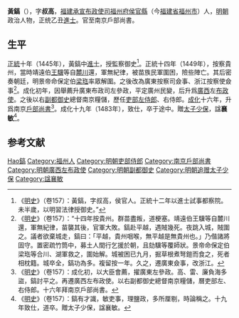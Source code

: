 '''黃鎬'''（{{bd|1421年||1484年||catIdx=Huang黃鎬}}），字'''叔高'''，[[福建承宣布政使司|福建承宣布政使司]][[福州府|福州府]][[侯官縣|侯官縣]]（今[[福建省|福建省]][[福州市|福州市]]）人，[[明朝|明朝]]政治人物，正统乙丑[[進士|進士]]。官至南京戶部尚書。

== 生平 ==
[[正统_(年号)|正統]]十年（1445年），黃鎬中[[進士|進士]]，授監察御史<ref>《[[明史|明史]]》（卷157）：黃鎬，字叔高，侯官人。正統十二年以進士試事都察院。未半歲，以明習法律授御史。”</ref>。正統十四年（1449年），按察貴州，當時靖遠伯[[王驥|王驥]]等自[[麓川|麓川]]還，軍無紀律，被苗族民軍圍困，險些陣亡。其后密奏朝廷，明景帝命保定伯[[梁珤|梁珤]]率眾解圍。之後改為廣東按察司僉事、浙江按察使僉事<ref>《[[明史|明史]]》（卷157）：“十四年按貴州。群苗盡叛，道梗塞。靖遠伯王驥等自麓川還，軍無紀律，苗襲其後，官軍大敗。鎬赴平越，遇賊幾死。夜跳入城，賊圍之。議者欲棄城走，鎬曰：「平越，貴州咽喉，無平越是無貴州也。」乃偕諸將固守。置密疏竹筒中，募土人間行乞援於朝，且劾驥等覆師狀。景帝命保定伯梁珤等合川、湖軍救之，圍始解。城被困已九月，掘草根煮弩鎧而食之，死者相枕籍。城卒全，鎬功為多。複留按一年。久之，遷廣東僉事，改浙江。</ref>。成化初年，因舉薦升廣東布政司左參政，平定廣州民變，后升爲[[廣西|廣西]]左[[布政使|布政使]]。之後以右[[副都御史|副都御史]]總督南京糧儲，歷任[[吏部左侍郎|吏部左侍郎]]、右侍郎。[[成化|成化]]十六年，升爲南京[[戶部尚書|戶部尚書]]<ref>《[[明史|明史]]》（卷157）：成化初，以大臣會薦，擢廣東左參政。高、雷、廉負海多盜，鎬討平之。再遷廣西左布政使。以右副都御史總督南京糧儲，曆吏部左、右侍郎。十六年拜南京戶部尚書。</ref>。成化十九年（1483年），致仕，卒于途中。贈[[太子少保|太子少保]]，諡'''襄敏'''<ref>《[[明史|明史]]》（卷157）：鎬有才識，敏吏事，理鹽政，多所厘剔，時論稱之。十九年致仕，道卒。贈太子少保，諡襄敏。</ref>。

== 参考文献 ==
{{wikisource|明史/卷157}}
{{reflist}}

{{明朝人物小作品}}
{{正統十年乙丑科殿試金榜}}

{{Authority control}}
{{DEFAULTSORT:Huang黃鎬}}
[[Category:黄姓|Hao鎬]]
[[Category:福州人|Category:福州人]]
[[Category:明朝吏部侍郎|Category:明朝吏部侍郎]]
[[Category:南京戶部尚書|Category:南京戶部尚書]]
[[Category:明朝廣西左布政使|Category:明朝廣西左布政使]]
[[Category:明朝副都御史|Category:明朝副都御史]]
[[Category:明朝追赠太子少保|Category:明朝追赠太子少保]]
[[Category:諡襄敏|Category:諡襄敏]]